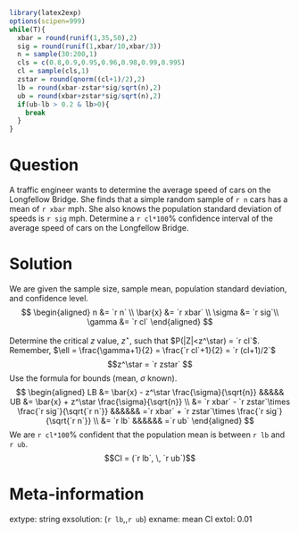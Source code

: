 ```r
library(latex2exp)
options(scipen=999)
while(T){
  xbar = round(runif(1,35,50),2)
  sig = round(runif(1,xbar/10,xbar/3))
  n = sample(30:200,1)
  cls = c(0.8,0.9,0.95,0.96,0.98,0.99,0.995)
  cl = sample(cls,1)
  zstar = round(qnorm((cl+1)/2),2)
  lb = round(xbar-zstar*sig/sqrt(n),2)
  ub = round(xbar+zstar*sig/sqrt(n),2)
  if(ub-lb > 0.2 & lb>0){
    break
  }
}
```

Question
========

A traffic engineer wants to determine the average speed of cars on the Longfellow Bridge. She finds that a simple random sample of `r n` cars has a mean of `r xbar` mph. She also knows the population standard deviation of speeds is `r sig` mph. Determine a `r cl*100`% confidence interval of the average speed of cars on the Longfellow Bridge.


Solution
========

We are given the sample size, sample mean, population standard deviation, and confidence level.
$$
\begin{aligned}
n &= `r n` \\
\bar{x} &= `r xbar` \\
\sigma &= `r sig`\\
\gamma &= `r cl`
\end{aligned}
$$

Determine the critical $z$ value, $z^\star$, such that $P(|Z|<z^\star) = `r cl`$. Remember, $\ell = \frac{\gamma+1}{2} = \frac{`r cl`+1}{2} = `r (cl+1)/2`$
$$z^\star = `r zstar` $$
Use the formula for bounds (mean, $\sigma$ known).
$$
\begin{aligned}
LB &= \bar{x} - z^\star \frac{\sigma}{\sqrt{n}} &&&&& UB &= \bar{x} + z^\star \frac{\sigma}{\sqrt{n}} \\
   &= `r xbar` - `r zstar`\times \frac{`r sig`}{\sqrt{`r n`}} &&&&&& =`r xbar` + `r zstar`\times \frac{`r sig`}{\sqrt{`r n`}} \\
   &= `r lb` &&&&&& =`r ub` 
\end{aligned}
$$
We are `r cl*100`% confident that the population mean is between `r lb` and `r ub`.
$$CI = (`r lb`, \, `r ub`)$$


Meta-information
============
extype: string
exsolution: (`r lb`,\,`r ub`) 
exname: mean CI
extol: 0.01
